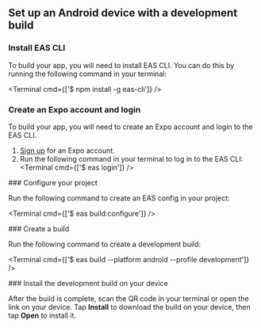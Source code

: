 

## Set up an Android device with a development build

<BuildEnvironmentSwitch />

<Step label="1">

### Install EAS CLI

To build your app, you will need to install EAS CLI. You can do this by running the following command in your terminal:

<Terminal cmd={['$ npm install -g eas-cli']} />

</Step>

<Step label="2">

### Create an Expo account and login

To build your app, you will need to create an Expo account and login to the EAS CLI.

1. [Sign up](https://expo.dev/signup) for an Expo account.
2. Run the following command in your terminal to log in to the EAS CLI:
   <Terminal cmd={['$ eas login']} />

</Step>

<Step label="3">
### Configure your project

Run the following command to create an EAS config in your project:

<Terminal cmd={['$ eas build:configure']} />

</Step>

<Step label="4">
### Create a build

Run the following command to create a development build:

<Terminal cmd={['$ eas build --platform android --profile development']} />
</Step>

<Step label="5">
### Install the development build on your device

After the build is complete, scan the QR code in your terminal or open the link on your device. Tap **Install** to download the build on your device, then tap **Open** to install it.

</Step>
